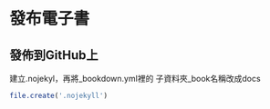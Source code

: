 # 發布電子書

## 發佈到GitHub上  
建立.nojekyl，再將_bookdown.yml裡的 子資料夾_book名稱改成docs
```r
file.create('.nojekyll')
```

